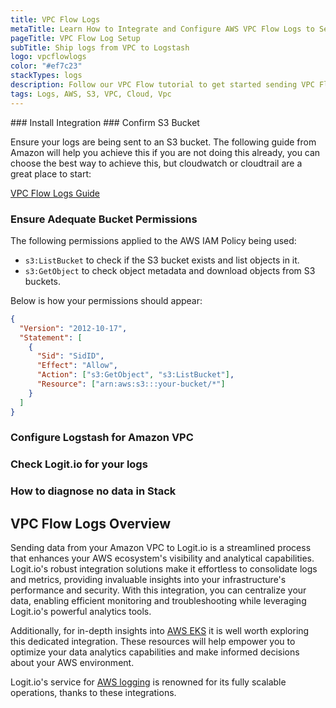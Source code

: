 ```yaml
---
title: VPC Flow Logs
metaTitle: Learn How to Integrate and Configure AWS VPC Flow Logs to Send Logs
pageTitle: VPC Flow Log Setup
subTitle: Ship logs from VPC to Logstash
logo: vpcflowlogs
color: "#ef7c23"
stackTypes: logs
description: Follow our VPC Flow tutorial to get started sending VPC Flow logs to Logstash for monitoring and analysis in Logit.io.
tags: Logs, AWS, S3, VPC, Cloud, Vpc
---
```


<Steps>
  ### Install Integration
  <InstallIntegration/>
  ### Confirm S3 Bucket

  Ensure your logs are being sent to an S3 bucket. The following guide from Amazon will 
  help you achieve this if you are not doing this already, you can choose the best way 
  to achieve this, but cloudwatch or cloudtrail are a great place to start:

  [VPC Flow Logs Guide](http://docs.aws.amazon.com/AmazonVPC/latest/UserGuide/flow-logs.html)

  ### Ensure Adequate Bucket Permissions

  The following permissions applied to the AWS IAM Policy being used:
  
  - `s3:ListBucket` to check if the S3 bucket exists and list objects in it.
  - `s3:GetObject` to check object metadata and download objects from S3 buckets.
  
  Below is how your permissions should appear:

  ```json copy showLineNumbers
  {
    "Version": "2012-10-17",
    "Statement": [
      {
        "Sid": "SidID",
        "Effect": "Allow",
        "Action": ["s3:GetObject", "s3:ListBucket"],
        "Resource": ["arn:aws:s3:::your-bucket/*"]
      }
    ]
  }
  ```

  ### Configure Logstash for Amazon VPC

  <AddS3Input type="aws_vpc" utmMedium="logs" utmCampaign="awsvpc" />
  
  ### Check Logit.io for your logs

  <LaunchStack source="vpc" utmMedium="aws" utmCampaign="vpc" />

  ### How to diagnose no data in Stack

  <DiagnoseNoData />
</Steps>

## VPC Flow Logs Overview

Sending data from your Amazon VPC to Logit.io is a streamlined process that enhances 
your AWS ecosystem's visibility and analytical capabilities. Logit.io's robust integration 
solutions make it effortless to consolidate logs and metrics, providing invaluable insights 
into your infrastructure's performance and security. With this integration, you can centralize 
your data, enabling efficient monitoring and troubleshooting while leveraging Logit.io's powerful analytics tools.

Additionally, for in-depth insights into [AWS EKS](/integrations/log-management/aws/aws-eks-logs) it is 
well worth exploring this dedicated integration. These resources will help empower 
you to optimize your data analytics capabilities and make informed decisions about your AWS environment.

Logit.io's service for [AWS logging](https://logit.io/solutions/aws-logging/)
is renowned for its fully scalable operations, thanks to these integrations.